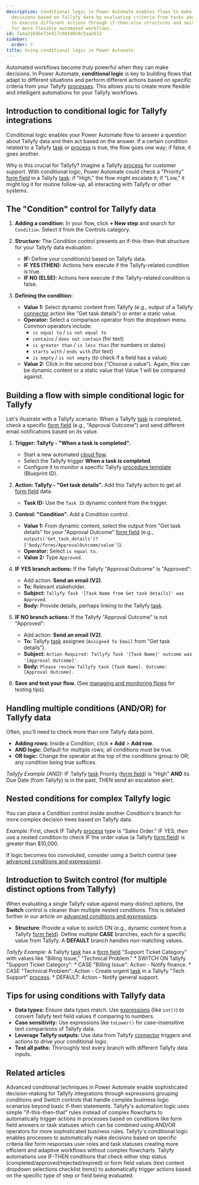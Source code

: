 ```yaml
---
description: Conditional logic in Power Automate enables flows to make intelligent
  decisions based on Tallyfy data by evaluating criteria from tasks and processes
  to execute different actions through if-then-else structures and switch controls
  for more flexible automated workflows.
id: 7a4a216dbe73e917c981d0c0c5aa2612
sidebar:
  order: 7
title: Using conditional logic in Power Automate
---
```



Automated workflows become truly powerful when they can make decisions. In Power Automate, **conditional logic** is key to building flows that adapt to different situations and perform different actions based on specific criteria from your Tallyfy [processes](/products/pro/tracking-and-tasks/processes/). This allows you to create more flexible and intelligent automations for your Tallyfy workflows.

## Introduction to conditional logic for Tallyfy integrations

Conditional logic enables your Power Automate flow to answer a question about Tallyfy data and then act based on the answer. If a certain condition related to a Tallyfy [task](/products/pro/tracking-and-tasks/tasks/) or [process](/products/pro/tracking-and-tasks/processes/) is true, the flow goes one way; if false, it goes another.

Why is this crucial for Tallyfy? Imagine a Tallyfy [process](/products/pro/tracking-and-tasks/processes/) for customer support. With conditional logic, Power Automate could check a "Priority" [form field](/products/pro/tracking-and-tasks/tasks/what-are-form-fields-in-tallyfy/) in a Tallyfy [task](/products/pro/tracking-and-tasks/tasks/): if "High," the flow might escalate it; if "Low," it might log it for routine follow-up, all interacting with Tallyfy or other systems.

## The "Condition" control for Tallyfy data

<Steps>

1.  **Adding a condition:** In your flow, click **+ New step** and search for `Condition`. Select it from the Controls category.

2.  **Structure:** The Condition control presents an if-this-then-that structure for your Tallyfy data evaluation:
    *   **IF:** Define your condition(s) based on Tallyfy data.
    *   **IF YES (THEN):** Actions here execute if the Tallyfy-related condition is true.
    *   **IF NO (ELSE):** Actions here execute if the Tallyfy-related condition is false.



3.  **Defining the condition:**
    *   **Value 1:** Select dynamic content from Tallyfy (e.g., output of a Tallyfy [connector](/products/pro/integrations/middleware/power-automate/how-can-i-integrate-tallyfy-with-microsoft-power-automate/) action like "Get task details") or enter a static value.
    *   **Operator:** Select a comparison operator from the dropdown menu. Common operators include:
        *   `is equal to` / `is not equal to`
        *   `contains` / `does not contain` (for text)
        *   `is greater than` / `is less than` (for numbers or dates)
        *   `starts with` / `ends with` (for text)
        *   `is empty` / `is not empty` (to check if a field has a value)
    *   **Value 2:** Click in the second box ("Choose a value"). Again, this can be dynamic content or a static value that Value 1 will be compared against.

</Steps>

## Building a flow with simple conditional logic for Tallyfy

Let's illustrate with a Tallyfy scenario: When a Tallyfy [task](/products/pro/tracking-and-tasks/tasks/) is completed, check a specific [form field](/products/pro/tracking-and-tasks/tasks/what-are-form-fields-in-tallyfy/) (e.g., "Approval Outcome") and send different email notifications based on its value.

<Steps>

1.  **Trigger: Tallyfy - "When a task is completed".**
    *   Start a new automated [cloud flow](/products/pro/integrations/middleware/power-automate/understanding-power-automate-basics/).
    *   Select the Tallyfy trigger **When a task is completed**.
    *   Configure it to monitor a specific Tallyfy [procedure template](/products/pro/documenting/templates/) (Blueprint ID).

2.  **Action: Tallyfy - "Get task details".**
    Add this Tallyfy action to get all [form field](/products/pro/tracking-and-tasks/tasks/what-are-form-fields-in-tallyfy/) data.
    *   **Task ID:** Use the `Task ID` dynamic content from the trigger.

3.  **Control: "Condition".**
    Add a Condition control.
    *   **Value 1:** From dynamic content, select the output from "Get task details" for your "Approval Outcome" [form field](/products/pro/tracking-and-tasks/tasks/what-are-form-fields-in-tallyfy/) (e.g., `outputs('Get_task_details')?['body/forms/ApprovalOutcome/value']`).
    *   **Operator:** Select `is equal to`.
    *   **Value 2:** Type `Approved`.



4.  **IF YES branch actions:**
    If the Tallyfy "Approval Outcome" is "Approved":
    *   Add action: **Send an email (V2)**.
    *   **To:** Relevant stakeholder.
    *   **Subject:** `Tallyfy Task '[Task Name from Get task details]' was Approved`.
    *   **Body:** Provide details, perhaps linking to the Tallyfy [task](/products/pro/tracking-and-tasks/tasks/).

5.  **IF NO branch actions:**
    If the Tallyfy "Approval Outcome" is not "Approved":
    *   Add action: **Send an email (V2)**.
    *   **To:** Tallyfy [task](/products/pro/tracking-and-tasks/tasks/) assignee (`Assigned To Email` from "Get task details").
    *   **Subject:** `Action Required: Tallyfy Task '[Task Name]' outcome was '[Approval Outcome]'`.
    *   **Body:** `Please review Tallyfy task [Task Name]. Outcome: [Approval Outcome].`

6.  **Save and test your flow.** (See [managing and monitoring flows](/products/pro/integrations/middleware/power-automate/managing-and-monitoring-power-automate-flows/) for testing tips).

</Steps>

## Handling multiple conditions (AND/OR) for Tallyfy data

Often, you'll need to check more than one Tallyfy data point.

*   **Adding rows:** Inside a Condition, click **+ Add** > **Add row**.
*   **AND logic:** Default for multiple rows; all conditions must be true.
*   **OR logic:** Change the operator at the top of the conditions group to OR; any condition being true suffices.

*Tallyfy Example (AND):* IF Tallyfy [task](/products/pro/tracking-and-tasks/tasks/) Priority ([form field](/products/pro/tracking-and-tasks/tasks/what-are-form-fields-in-tallyfy/)) is "High" **AND** its Due Date (from Tallyfy) is in the past, THEN send an escalation alert.

## Nested conditions for complex Tallyfy logic

You can place a Condition control inside another Condition's branch for more complex decision trees based on Tallyfy data.

*Example:* First, check IF Tallyfy [process](/products/pro/tracking-and-tasks/processes/) type is "Sales Order." IF YES, *then* use a nested condition to check IF the order value (a Tallyfy [form field](/products/pro/tracking-and-tasks/tasks/what-are-form-fields-in-tallyfy/)) is greater than $10,000.

If logic becomes too convoluted, consider using a Switch control (see [advanced conditions and expressions](/products/pro/integrations/middleware/power-automate/advanced-conditions-and-expressions/)).

## Introduction to Switch control (for multiple distinct options from Tallyfy)

When evaluating a single Tallyfy value against many distinct options, the **Switch** control is cleaner than multiple nested conditions. This is detailed further in our article on [advanced conditions and expressions](/products/pro/integrations/middleware/power-automate/advanced-conditions-and-expressions/).

*   **Structure:** Provide a value to switch ON (e.g., dynamic content from a Tallyfy [form field](/products/pro/tracking-and-tasks/tasks/what-are-form-fields-in-tallyfy/)). Define multiple **CASE** branches, each for a specific value from Tallyfy. A **DEFAULT** branch handles non-matching values.

*Tallyfy Example:* A Tallyfy [task](/products/pro/tracking-and-tasks/tasks/) has a [form field](/products/pro/tracking-and-tasks/tasks/what-are-form-fields-in-tallyfy/) "Support Ticket Category" with values like "Billing Issue," "Technical Problem."
    *   SWITCH ON Tallyfy "Support Ticket Category":
        *   CASE "Billing Issue": Action - Notify finance.
        *   CASE "Technical Problem": Action - Create urgent [task](/products/pro/tracking-and-tasks/tasks/) in a Tallyfy "Tech Support" [process](/products/pro/tracking-and-tasks/processes/).
        *   DEFAULT: Action - Notify general support.

## Tips for using conditions with Tallyfy data

*   **Data types:** Ensure data types match. Use [expressions](/products/pro/integrations/middleware/power-automate/advanced-conditions-and-expressions/) (like `int()`) to convert Tallyfy text field values if comparing to numbers.
*   **Case sensitivity:** Use expressions like `toLower()` for case-insensitive text comparisons of Tallyfy data.
*   **Leverage Tallyfy outputs:** Use data from Tallyfy [connector](/products/pro/integrations/middleware/power-automate/how-can-i-integrate-tallyfy-with-microsoft-power-automate/) triggers and actions to drive your conditional logic.
*   **Test all paths:** Thoroughly test every branch with different Tallyfy data inputs.


## Related articles
<CardGrid>
<LinkTitleCard header="<b>Power Automate > Advanced conditions and expressions in Power Automate</b>" href="/products/pro/integrations/middleware/power-automate/advanced-conditions-and-expressions/" > Advanced conditional techniques in Power Automate enable sophisticated decision-making for Tallyfy integrations through expressions grouping conditions and Switch controls that handle complex business logic scenarios beyond basic if-then statements. </LinkTitleCard>
<LinkTitleCard header="<b>Automations > Logic operations explained</b>" href="/products/pro/documenting/templates/automations/logic-explained/" > Tallyfy's automation logic uses simple "if-this-then-that" rules instead of complex flowcharts to automatically trigger actions in processes based on conditions like form field answers or task statuses which can be combined using AND/OR operators for more sophisticated business rules. </LinkTitleCard>
<LinkTitleCard header="<b>Automations > Conditionals</b>" href="/products/pro/documenting/templates/automations/conditionals/" > Tallyfy's conditional logic enables processes to automatically make decisions based on specific criteria like form responses user roles and task statuses creating more efficient and adaptive workflows without complex flowcharts. </LinkTitleCard>
<LinkTitleCard header="<b>Conditionals > Conditionals (IF) explained</b>" href="/products/pro/documenting/templates/automations/conditionals/conditionals-explained/" > Tallyfy automations use IF-THEN conditions that check either step status (completed/approved/rejected/expired) or form field values (text content dropdown selections checklist items) to automatically trigger actions based on the specific type of step or field being evaluated. </LinkTitleCard>
</CardGrid>